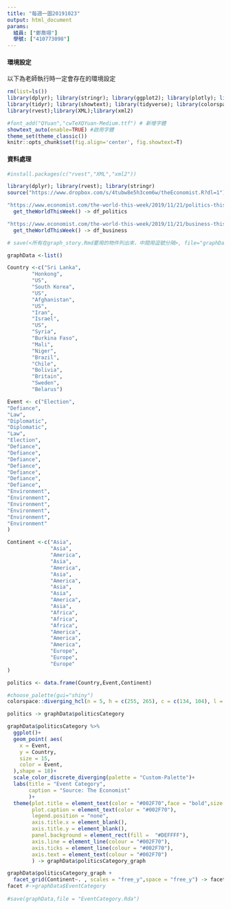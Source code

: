 ```yaml
---
title: "每週一圖20191023"
output: html_document
params:
  組員: ["鄭喬翊"]  
  學號: ["410773098"]
---
```


#### 環境設定

以下為老師執行時一定會存在的環境設定
```r
rm(list=ls())
library(dplyr); library(stringr); library(ggplot2); library(plotly); library(lubridate); library(readr); library(colorspace); library(grDevices); library(shiny); library(shinyjs); library(scales)
library(tidyr); library(showtext); library(tidyverse); library(colorspace);
library(rvest);library(XML);library(xml2)

#font_add("QYuan","cwTeXQYuan-Medium.ttf") # 新增字體
showtext_auto(enable=TRUE) #啟用字體
theme_set(theme_classic())
knitr::opts_chunk$set(fig.align='center', fig.showtext=T)
```

#### 資料處理
  
```r
#install.packages(c("rvest","XML","xml2"))

library(dplyr); library(rvest); library(stringr)
source("https://www.dropbox.com/s/4tubw8e5h3cem6w/theEconomist.R?dl=1")

"https://www.economist.com/the-world-this-week/2019/11/21/politics-this-week" %>%
  get_theWorldThisWeek() -> df_politics

"https://www.economist.com/the-world-this-week/2019/11/21/business-this-week" %>%
  get_theWorldThisWeek() -> df_business

# save(<所有在graph_story.Rmd要用的物件列出來，中間用逗號分隔>, file="graphData.Rda") # 此行放在最後一行
```


```r
graphData <-list()

Country <-c("Sri Lanka",
        "Honkong",
        "US",
        "South Korea",
        "US",
        "Afghanistan",
        "US",
        "Iran",
        "Israel",
        "US",
        "Syria",
        "Burkina Faso",
        "Mali",
        "Niger",
        "Brazil",
        "Chile",
        "Bolivia",
        "Britain",
        "Sweden",
        "Belarus")

Event <- c("Election",
"Defiance",
"Law",
"Diplomatic",
"Diplomatic",
"Law",
"Election",
"Defiance",
"Defiance",
"Defiance",
"Defiance",
"Defiance",
"Defiance",
"Defiance",
"Environment",
"Environment",
"Environment",
"Environment",
"Environment",
"Environment"
)

Continent <-c("Asia",
              "Asia",
              "America",
              "Asia",
              "America",
              "Asia",
              "America",
              "Asia",
              "Asia",
              "America",
              "Asia",
              "Africa",
              "Africa",
              "Africa",
              "America",
              "America",
              "America",
              "Europe",
              "Europe",
              "Europe"
)

politics <- data.frame(Country,Event,Continent)
```


```r

#choose_palette(gui="shiny")
colorspace::diverging_hcl(n = 5, h = c(255, 265), c = c(134, 104), l = c(36, 49), power = c(0.85, 0.85), register = "Custom-Palette") 

politics -> graphData$politicsCategory

graphData$politicsCategory %>%
  ggplot()+
  geom_point( aes(
    x = Event,
    y = Country,
    size = 15,
    color = Event,
  ),shape = 18)+
  scale_color_discrete_diverging(palette = "Custom-Palette")+
  labs(title = "Event Category",
       caption = "Source: The Economist"
       )+
  theme(plot.title = element_text(color = "#002F70",face = "bold",size = 20),
        plot.caption = element_text(color = "#002F70"),
        legend.position = "none",
        axis.title.x = element_blank(),
        axis.title.y = element_blank(),
        panel.background = element_rect(fill = 	"#DEFFFF"),
        axis.line = element_line(colour = "#002F70"),
        axis.ticks = element_line(colour = "#002F70"),
        axis.text = element_text(colour = "#002F70")
        ) -> graphData$politicsCategory_graph

graphData$politicsCategory_graph +
  facet_grid(Continent~. , scales = "free_y",space = "free_y") -> facet
facet #->graphData$EventCategory
 
#save(graphData,file = "EventCategory.Rda")
```

